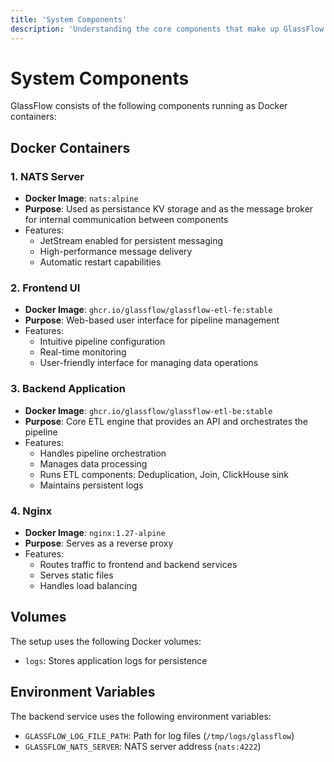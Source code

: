 ```yaml
---
title: 'System Components'
description: 'Understanding the core components that make up GlassFlow'
---
```


# System Components

GlassFlow consists of the following components running as Docker containers:

## Docker Containers

### 1. NATS Server
- **Docker Image**: `nats:alpine`
- **Purpose**: Used as persistance KV storage and as the message broker for internal communication between components
- Features:
  - JetStream enabled for persistent messaging
  - High-performance message delivery
  - Automatic restart capabilities

### 2. Frontend UI
- **Docker Image**: `ghcr.io/glassflow/glassflow-etl-fe:stable`
- **Purpose**: Web-based user interface for pipeline management
- Features:
  - Intuitive pipeline configuration
  - Real-time monitoring
  - User-friendly interface for managing data operations

### 3. Backend Application
- **Docker Image**: `ghcr.io/glassflow/glassflow-etl-be:stable`
- **Purpose**: Core ETL engine that provides an API and orchestrates the pipeline
- Features:
  - Handles pipeline orchestration
  - Manages data processing
  - Runs ETL components: Deduplication, Join, ClickHouse sink
  - Maintains persistent logs

### 4. Nginx
- **Docker Image**: `nginx:1.27-alpine`
- **Purpose**: Serves as a reverse proxy
- Features:
  - Routes traffic to frontend and backend services
  - Serves static files
  - Handles load balancing

## Volumes

The setup uses the following Docker volumes:

- `logs`: Stores application logs for persistence

## Environment Variables

The backend service uses the following environment variables:

- `GLASSFLOW_LOG_FILE_PATH`: Path for log files (`/tmp/logs/glassflow`)
- `GLASSFLOW_NATS_SERVER`: NATS server address (`nats:4222`)
